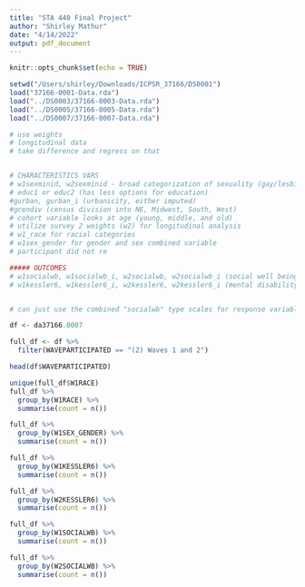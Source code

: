 ```yaml
---
title: "STA 440 Final Project"
author: "Shirley Mathur"
date: "4/14/2022"
output: pdf_document
---
```


```r
knitr::opts_chunk$set(echo = TRUE)
```

```r
setwd("/Users/shirley/Downloads/ICPSR_37166/DS0001")
load("37166-0001-Data.rda")
load("../DS0003/37166-0003-Data.rda")
load("../DS0005/37166-0005-Data.rda")
load("../DS0007/37166-0007-Data.rda")

# use weights
# longitudinal data
# take difference and regress on that


# CHARACTERISTICS VARS
# w1sexminid, w2sexminid - broad categorization of sexuality (gay/lesbian, bi/pan, other (ace, anti-label, etc.))
# educ1 or educ2 (has less options for education)
#gurban, gurban_i (urbanicity, either imputed)
#gcendiv (census division into NE, Midwest, South, West)
# cohort variable looks at age (young, middle, and old)
# utilize survey 2 weights (w2) for longitudinal analysis
# w1_race for racial categories
# w1sex_gender for gender and sex combined variable
# participant did not re

##### OUTCOMES
# w1socialwb, w1socialwb_i, w2socialwb, w2socialwb_i (social well being, use imputed values or not)
# w1kessler6, w1kessler6_i, w2kessler6, w2kessler6_i (mental disability, use imputed values or not)


# can just use the combined "socialwb" type scales for response variables

```

```r
df <- da37166.0007

full_df <- df %>%
  filter(WAVEPARTICIPATED == "(2) Waves 1 and 2")

head(df$WAVEPARTICIPATED)

unique(full_df$W1RACE)
full_df %>%
  group_by(W1RACE) %>%
  summarise(count = n())

full_df %>%
  group_by(W1SEX_GENDER) %>%
  summarise(count = n())

full_df %>%
  group_by(W1KESSLER6) %>%
  summarise(count = n())

full_df %>%
  group_by(W2KESSLER6) %>%
  summarise(count = n())

full_df %>%
  group_by(W1SOCIALWB) %>%
  summarise(count = n())

full_df %>%
  group_by(W2SOCIALWB) %>%
  summarise(count = n())
```

